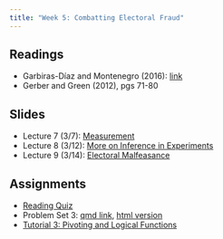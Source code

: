 ```yaml
---
title: "Week 5: Combatting Electoral Fraud"
---
```


## Readings

-   Garbiras-Díaz and Montenegro (2016): [link](https://www.aeaweb.org/articles?id=10.1257/aer.20210778)
-   Gerber and Green (2012), pgs 71-80

## Slides

- Lecture 7 (3/7): [Measurement](/lectures/07-survey-measurement/survey_measurement.qmd)
- Lecture 8 (3/12): [More on Inference in Experiments](/lectures/08-ci/inference_ci.qmd)
- Lecture 9 (3/14): [Electoral Malfeasance](/lectures/09-fraud/fraud.qmd)

## Assignments

-   [Reading Quiz](https://canvas.mit.edu/courses/24619/quizzes/39667)
- Problem Set 3: [qmd link](https://www.dropbox.com/scl/fi/h5g4nucqgbt93on11vzt9/pset3.qmd?rlkey=6lbsbro12dcqlflzdt14dnl0o&dl=0), [html version](/psets/pset3.qmd)
-   [Tutorial 3: Pivoting and Logical Functions](https://dhidalgo.shinyapps.io/03-pivoting_logical)
